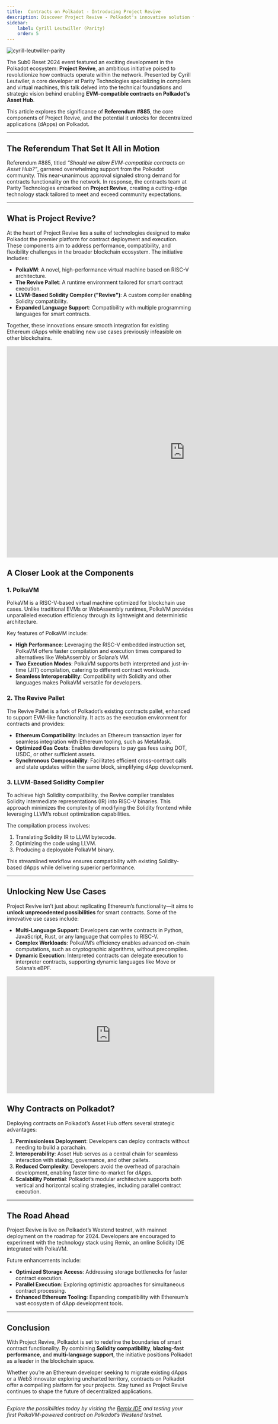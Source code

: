 ```yaml
---
title:  Contracts on Polkadot - Introducing Project Revive
description: Discover Project Revive - Polkadot's innovative solution for EVM-compatible contracts, enabling Solidity, multi-language support, and groundbreaking dApp possibilities.
sidebar:
    label: Cyrill Leutwiller (Parity)
    order: 5
---
```



<Image src={coverImage} alt="cyrill-leutwiller-parity" />


The Sub0 Reset 2024 event featured an exciting development in the Polkadot ecosystem: **Project Revive**, an ambitious initiative poised to revolutionize how contracts operate within the network. Presented by Cyrill Leutwiler, a core developer at Parity Technologies specializing in compilers and virtual machines, this talk delved into the technical foundations and strategic vision behind enabling **EVM-compatible contracts on Polkadot's Asset Hub**.

This article explores the significance of **Referendum #885**, the core components of Project Revive, and the potential it unlocks for decentralized applications (dApps) on Polkadot.

---

## The Referendum That Set It All in Motion

Referendum #885, titled *“Should we allow EVM-compatible contracts on Asset Hub?”*, garnered overwhelming support from the Polkadot community. This near-unanimous approval signaled strong demand for contracts functionality on the network. In response, the contracts team at Parity Technologies embarked on **Project Revive**, creating a cutting-edge technology stack tailored to meet and exceed community expectations.

---

## What is Project Revive?

At the heart of Project Revive lies a suite of technologies designed to make Polkadot the premier platform for contract deployment and execution. These components aim to address performance, compatibility, and flexibility challenges in the broader blockchain ecosystem. The initiative includes:

- **PolkaVM**: A novel, high-performance virtual machine based on RISC-V architecture.
- **The Revive Pallet**: A runtime environment tailored for smart contract execution.
- **LLVM-Based Solidity Compiler ("Revive")**: A custom compiler enabling Solidity compatibility.
- **Expanded Language Support**: Compatibility with multiple programming languages for smart contracts.

Together, these innovations ensure smooth integration for existing Ethereum dApps while enabling new use cases previously infeasible on other blockchains.

<iframe src="https://docs.google.com/presentation/d/e/2PACX-1vRWIPse3wz9FffQgctc2rhz0OqsqX7FsDbx34gO3cFcKzCCTlFf77BzyN0lkprzN2i8M1mwbOZ-vSx4/embed?start=false&loop=false&delayms=3000" frameborder="0" width="960" height="569" allowfullscreen="true" mozallowfullscreen="true" webkitallowfullscreen="true"></iframe>

## A Closer Look at the Components

### 1. **PolkaVM**
PolkaVM is a RISC-V-based virtual machine optimized for blockchain use cases. Unlike traditional EVMs or WebAssembly runtimes, PolkaVM provides unparalleled execution efficiency through its lightweight and deterministic architecture.

Key features of PolkaVM include:
- **High Performance**: Leveraging the RISC-V embedded instruction set, PolkaVM offers faster compilation and execution times compared to alternatives like WebAssembly or Solana’s VM.
- **Two Execution Modes**: PolkaVM supports both interpreted and just-in-time (JIT) compilation, catering to different contract workloads.
- **Seamless Interoperability**: Compatibility with Solidity and other languages makes PolkaVM versatile for developers.

### 2. **The Revive Pallet**
The Revive Pallet is a fork of Polkadot’s existing contracts pallet, enhanced to support EVM-like functionality. It acts as the execution environment for contracts and provides:
- **Ethereum Compatibility**: Includes an Ethereum transaction layer for seamless integration with Ethereum tooling, such as MetaMask.
- **Optimized Gas Costs**: Enables developers to pay gas fees using DOT, USDC, or other sufficient assets.
- **Synchronous Composability**: Facilitates efficient cross-contract calls and state updates within the same block, simplifying dApp development.

### 3. **LLVM-Based Solidity Compiler**
To achieve high Solidity compatibility, the Revive compiler translates Solidity intermediate representations (IR) into RISC-V binaries. This approach minimizes the complexity of modifying the Solidity frontend while leveraging LLVM’s robust optimization capabilities.

The compilation process involves:
1. Translating Solidity IR to LLVM bytecode.
2. Optimizing the code using LLVM.
3. Producing a deployable PolkaVM binary.

This streamlined workflow ensures compatibility with existing Solidity-based dApps while delivering superior performance.

---

## Unlocking New Use Cases

Project Revive isn’t just about replicating Ethereum’s functionality—it aims to **unlock unprecedented possibilities** for smart contracts. Some of the innovative use cases include:

- **Multi-Language Support**: Developers can write contracts in Python, JavaScript, Rust, or any language that compiles to RISC-V.
- **Complex Workloads**: PolkaVM’s efficiency enables advanced on-chain computations, such as cryptographic algorithms, without precompiles.
- **Dynamic Execution**: Interpreted contracts can delegate execution to interpreter contracts, supporting dynamic languages like Move or Solana’s eBPF.

<iframe width="560" height="315" src="https://www.youtube.com/embed/GPuTt10dxKI?si=J_kVQMbFc8s5Cfek" title="YouTube video player" frameborder="0" allow="accelerometer; autoplay; clipboard-write; encrypted-media; gyroscope; picture-in-picture; web-share" referrerpolicy="strict-origin-when-cross-origin" allowfullscreen></iframe>

## Why Contracts on Polkadot?

Deploying contracts on Polkadot’s Asset Hub offers several strategic advantages:
1. **Permissionless Deployment**: Developers can deploy contracts without needing to build a parachain.
2. **Interoperability**: Asset Hub serves as a central chain for seamless interaction with staking, governance, and other pallets.
3. **Reduced Complexity**: Developers avoid the overhead of parachain development, enabling faster time-to-market for dApps.
4. **Scalability Potential**: Polkadot’s modular architecture supports both vertical and horizontal scaling strategies, including parallel contract execution.

---

## The Road Ahead

Project Revive is live on Polkadot’s Westend testnet, with mainnet deployment on the roadmap for 2024. Developers are encouraged to experiment with the technology stack using Remix, an online Solidity IDE integrated with PolkaVM.

Future enhancements include:
- **Optimized Storage Access**: Addressing storage bottlenecks for faster contract execution.
- **Parallel Execution**: Exploring optimistic approaches for simultaneous contract processing.
- **Enhanced Ethereum Tooling**: Expanding compatibility with Ethereum’s vast ecosystem of dApp development tools.

---

## Conclusion

With Project Revive, Polkadot is set to redefine the boundaries of smart contract functionality. By combining **Solidity compatibility**, **blazing-fast performance**, and **multi-language support**, the initiative positions Polkadot as a leader in the blockchain space.

Whether you’re an Ethereum developer seeking to migrate existing dApps or a Web3 innovator exploring uncharted territory, contracts on Polkadot offer a compelling platform for your projects. Stay tuned as Project Revive continues to shape the future of decentralized applications. 

---

*Explore the possibilities today by visiting the [Remix IDE](https://remix.ethereum.org) and testing your first PolkaVM-powered contract on Polkadot’s Westend testnet.*
